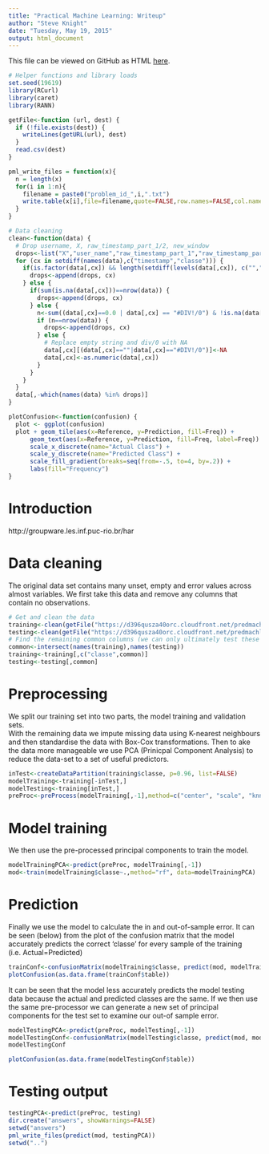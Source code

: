 ```yaml
---
title: "Practical Machine Learning: Writeup"
author: "Steve Knight"
date: "Tuesday, May 19, 2015"
output: html_document
---
```


This file can be viewed on GitHub as HTML [here](http://hackinghat.github.io/Practical-Machine-Learning/).


```r
# Helper functions and library loads
set.seed(19619)
library(RCurl)
library(caret)
library(RANN)

getFile<-function (url, dest) {
  if (!file.exists(dest)) {
    writeLines(getURL(url), dest)
  }
  read.csv(dest)
}

pml_write_files = function(x){
  n = length(x)
  for(i in 1:n){
    filename = paste0("problem_id_",i,".txt")
    write.table(x[i],file=filename,quote=FALSE,row.names=FALSE,col.names=FALSE)
  }
}

# Data cleaning
clean<-function(data) {
  # Drop username, X, raw_timestamp_part_1/2, new_window
  drops<-list("X","user_name","raw_timestamp_part_1","raw_timestamp_part_2","cvtd_timestamp")
  for (cx in setdiff(names(data),c("timestamp","classe"))) {
    if(is.factor(data[,cx]) && length(setdiff(levels(data[,cx]), c("","#DIV/0!", "0.00"))) == 0) {
      drops<-append(drops, cx)
    } else {
      if(sum(is.na(data[,cx]))==nrow(data)) {
        drops<-append(drops, cx)
      } else {
        n<-sum((data[,cx]==0.0 | data[,cx] == "#DIV!/0") & !is.na(data[,cx]))
        if (n==nrow(data)) {
          drops<-append(drops, cx)
        } else {
          # Replace empty string and div/0 with NA
          data[,cx][(data[,cx]==""|data[,cx]=="#DIV!/0")]<-NA
          data[,cx]<-as.numeric(data[,cx])
        }
      }
    }
  }
  data[,-which(names(data) %in% drops)]
}

plotConfusion<-function(confusion) {
  plot <- ggplot(confusion)
  plot + geom_tile(aes(x=Reference, y=Prediction, fill=Freq)) + 
      geom_text(aes(x=Reference, y=Prediction, fill=Freq, label=Freq)) +
      scale_x_discrete(name="Actual Class") + 
      scale_y_discrete(name="Predicted Class") + 
      scale_fill_gradient(breaks=seq(from=-.5, to=4, by=.2)) + 
      labs(fill="Frequency") 
}
```

# Introduction

http://groupware.les.inf.puc-rio.br/har


# Data cleaning

The original data set contains many unset, empty and error values across almost variables.   We first take this data and remove any columns that contain no observations.  

```r
# Get and clean the data
training<-clean(getFile("https://d396qusza40orc.cloudfront.net/predmachlearn/pml-training.csv", "pml-training.csv"))
testing<-clean(getFile("https://d396qusza40orc.cloudfront.net/predmachlearn/pml-testing.csv", "pml-testing.csv"))
# Find the remaining common columns (we can only ultimately test these so building a model with extra ones is a bit daft)
common<-intersect(names(training),names(testing))
training<-training[,c("classe",common)]
testing<-testing[,common]
```
 
# Preprocessing
 
We split our training set into two parts, the model training and validation sets.   
With the remaining data we impute missing data using K-nearest neighbours and then standardise the data with Box-Cox transformations.   Then to ake the data more manageable we use PCA (Prinicpal Component Analysis) to reduce the data-set to a set of useful predictors.
 
```r
inTest<-createDataPartition(training$classe, p=0.96, list=FALSE)
modelTraining<-training[-inTest,]
modelTesting<-training[inTest,]
preProc<-preProcess(modelTraining[,-1],method=c("center", "scale", "knnImpute", "pca"))
```
 
# Model training
 
We then use the pre-processed principal components to train the model.
 
```r
modelTrainingPCA<-predict(preProc, modelTraining[,-1])
mod<-train(modelTraining$classe~.,method="rf", data=modelTrainingPCA)
```
 
# Prediction
 
Finally we use the model to calculate the in and out-of-sample error.   It can be seen (below) from the plot of the confusion matrix that the model accurately predicts the correct 'classe' for every sample of the training (i.e. Actual=Predicted)


```r
trainConf<-confusionMatrix(modelTraining$classe, predict(mod, modelTrainingPCA))
plotConfusion(as.data.frame(trainConf$table))
```

It can be seen that the model less accurately predicts the model testing data because the actual and predicted classes are the same.  If we then use the same pre-processor we can generate a new set of principal components for the test set to examine our out-of sample error.

```r
modelTestingPCA<-predict(preProc, modelTesting[,-1])
modelTestingConf<-confusionMatrix(modelTesting$classe, predict(mod, modelTestingPCA))
modelTestingConf
```

```r
plotConfusion(as.data.frame(modelTestingConf$table))
```

# Testing output 

```r
testingPCA<-predict(preProc, testing)
dir.create("answers", showWarnings=FALSE)
setwd("answers")
pml_write_files(predict(mod, testingPCA))
setwd("..")
```
